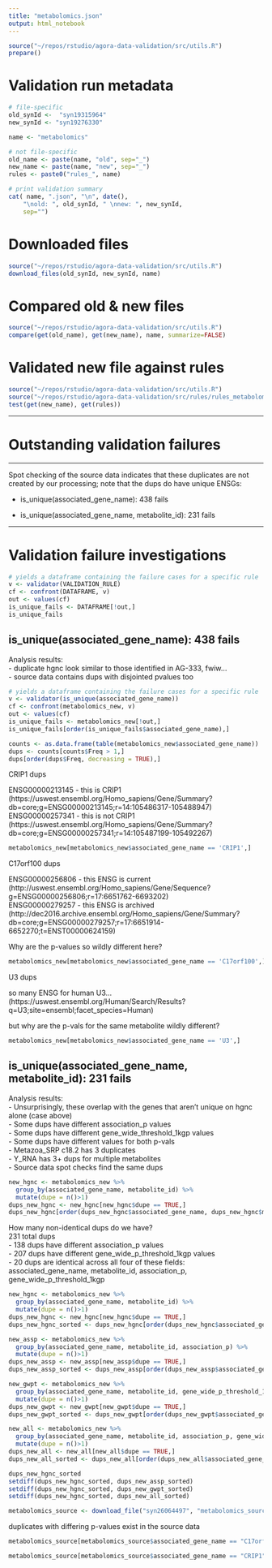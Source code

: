 ```yaml
---
title: "metabolomics.json"
output: html_notebook
---
```


```r
source("~/repos/rstudio/agora-data-validation/src/utils.R")
prepare()
```

# Validation run metadata
```r
# file-specific
old_synId <-  "syn19315964" 
new_synId <- "syn19276330" 

name <- "metabolomics"

# not file-specific
old_name <- paste(name, "old", sep="_")
new_name <- paste(name, "new", sep="_")
rules <- paste0("rules_", name)

# print validation summary
cat( name, ".json", "\n", date(),
    "\nold: ", old_synId, " \nnew: ", new_synId,
    sep="")
```

# Downloaded files
```r
source("~/repos/rstudio/agora-data-validation/src/utils.R")
download_files(old_synId, new_synId, name)
```

# Compared old & new files
```r
source("~/repos/rstudio/agora-data-validation/src/utils.R")
compare(get(old_name), get(new_name), name, summarize=FALSE)
```


# Validated new file against rules
```r
source("~/repos/rstudio/agora-data-validation/src/utils.R")
source("~/repos/rstudio/agora-data-validation/src/rules/rules_metabolomics.R")
test(get(new_name), get(rules))
```

***
# Outstanding validation failures
***

Spot checking of the source data indicates that these duplicates are not created by our processing; note that the dups do have unique ENSGs:

* is_unique(associated_gene_name): 438 fails

* is_unique(associated_gene_name, metabolite_id): 231 fails

***
# Validation failure investigations
```r
# yields a dataframe containing the failure cases for a specific rule
v <- validator(VALIDATION_RULE)
cf <- confront(DATAFRAME, v)
out <- values(cf)
is_unique_fails <- DATAFRAME[!out,]
is_unique_fails
```


## is_unique(associated_gene_name): 438 fails

Analysis results:  
- duplicate hgnc look similar to those identified in AG-333, fwiw...  
- source data contains dups with disjointed pvalues too  


```r
# yields a dataframe containing the failure cases for a specific rule
v <- validator(is_unique(associated_gene_name))
cf <- confront(metabolomics_new, v)
out <- values(cf)
is_unique_fails <- metabolomics_new[!out,]
is_unique_fails[order(is_unique_fails$associated_gene_name),]
```


```r
counts <- as.data.frame(table(metabolomics_new$associated_gene_name))
dups <- counts[counts$Freq > 1,]
dups[order(dups$Freq, decreasing = TRUE),]

```

CRIP1 dups  

ENSG00000213145 - this is CRIP1 (https://uswest.ensembl.org/Homo_sapiens/Gene/Summary?db=core;g=ENSG00000213145;r=14:105486317-105488947)  
ENSG00000257341 - this is not CRIP1 (https://uswest.ensembl.org/Homo_sapiens/Gene/Summary?db=core;g=ENSG00000257341;r=14:105487199-105492267)  


```r
metabolomics_new[metabolomics_new$associated_gene_name == 'CRIP1',]
```

C17orf100 dups  

ENSG00000256806 - this ENSG is current (http://uswest.ensembl.org/Homo_sapiens/Gene/Sequence?g=ENSG00000256806;r=17:6651762-6693202)  
ENSG00000279257 - this ENSG is archived (http://dec2016.archive.ensembl.org/Homo_sapiens/Gene/Summary?db=core;g=ENSG00000279257;r=17:6651914-6652270;t=ENST00000624159)  

Why are the p-values so wildly different here?

```r
metabolomics_new[metabolomics_new$associated_gene_name == 'C17orf100',]
```
U3 dups  

so many ENSG for human U3...(https://uswest.ensembl.org/Human/Search/Results?q=U3;site=ensembl;facet_species=Human)  

but why are the p-vals for the same metabolite wildly different?  

```r
metabolomics_new[metabolomics_new$associated_gene_name == 'U3',]
```


## is_unique(associated_gene_name, metabolite_id): 231 fails

Analysis results:  
- Unsurprisingly, these overlap with the genes that aren't unique on hgnc alone (case above)  
- Some dups have different association_p values  
- Some dups have different gene_wide_threshold_1kgp values  
- Some dups have different values for both p-vals  
- Metazoa_SRP c18.2 has 3 duplicates  
- Y_RNA has 3+ dups for multiple metabolites  
- Source data spot checks find the same dups  

```r
new_hgnc <- metabolomics_new %>% 
  group_by(associated_gene_name, metabolite_id) %>% 
  mutate(dupe = n()>1)
dups_new_hgnc <- new_hgnc[new_hgnc$dupe == TRUE,]
dups_new_hgnc[order(dups_new_hgnc$associated_gene_name, dups_new_hgnc$metabolite_id),]
```
How many non-identical dups do we have?  
231 total dups  
- 138 dups have different association_p values  
- 207 dups have different gene_wide_p_threshold_1kgp values  
- 20 dups are identical across all four of these fields: associated_gene_name, metabolite_id, association_p, gene_wide_p_threshold_1kgp   

```r
new_hgnc <- metabolomics_new %>% 
  group_by(associated_gene_name, metabolite_id) %>% 
  mutate(dupe = n()>1)
dups_new_hgnc <- new_hgnc[new_hgnc$dupe == TRUE,]
dups_new_hgnc_sorted <- dups_new_hgnc[order(dups_new_hgnc$associated_gene_name, dups_new_hgnc$metabolite_id),]

new_assp <- metabolomics_new %>% 
  group_by(associated_gene_name, metabolite_id, association_p) %>% 
  mutate(dupe = n()>1)
dups_new_assp <- new_assp[new_assp$dupe == TRUE,]
dups_new_assp_sorted <- dups_new_assp[order(dups_new_assp$associated_gene_name, dups_new_assp$metabolite_id),]

new_gwpt <- metabolomics_new %>% 
  group_by(associated_gene_name, metabolite_id, gene_wide_p_threshold_1kgp) %>% 
  mutate(dupe = n()>1)
dups_new_gwpt <- new_gwpt[new_gwpt$dupe == TRUE,]
dups_new_gwpt_sorted <- dups_new_gwpt[order(dups_new_gwpt$associated_gene_name, dups_new_gwpt$metabolite_id),]

new_all <- metabolomics_new %>% 
  group_by(associated_gene_name, metabolite_id, association_p, gene_wide_p_threshold_1kgp) %>% 
  mutate(dupe = n()>1)
dups_new_all <- new_all[new_all$dupe == TRUE,]
dups_new_all_sorted <- dups_new_all[order(dups_new_all$associated_gene_name, dups_new_all$metabolite_id),]

dups_new_hgnc_sorted
setdiff(dups_new_hgnc_sorted, dups_new_assp_sorted)
setdiff(dups_new_hgnc_sorted, dups_new_gwpt_sorted)
setdiff(dups_new_hgnc_sorted, dups_new_all_sorted)
```


```r
metabolomics_source <- download_file("syn26064497", "metabolomics_source", "f")
```

duplicates with differing p-values exist in the source data
```r
metabolomics_source[metabolomics_source$associated_gene_name == "C17orf100",]
```


```r
metabolomics_source[metabolomics_source$associated_gene_name == "CRIP1",]
```